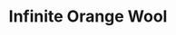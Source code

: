 ---
title: "Infinite Orange Wool"
images:
  color: "MUfCHtba5zu7JKCe4UI16Qk2IKjYwtZVgHDdJcq4x7FEUo3O"
  item: "MUfCHtba5zu7t1uYICLicVWN4v8IK3qAfSDEXm1Q6jpkhzLM"
type: "magic/infinite"
crate: "wool"
unmodifiable: true
winChance: 6
---